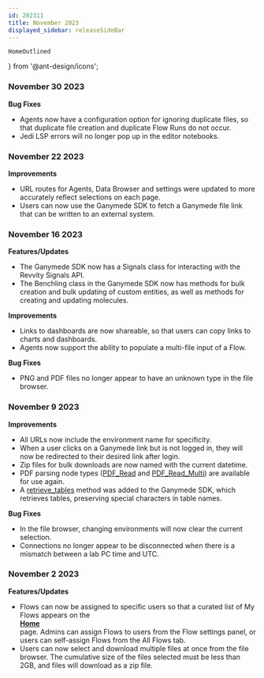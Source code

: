 ```yaml
---
id: 202311
title: November 2023
displayed_sidebar: releaseSideBar
---
```


    HomeOutlined
} from '@ant-design/icons';

### November 30 2023
**Bug Fixes**
- Agents now have a configuration option for ignoring duplicate files, so that duplicate file creation and duplicate Flow Runs do not occur.
- Jedi LSP errors will no longer pop up in the editor notebooks.

### November 22 2023
**Improvements**
- URL routes for Agents, Data Browser and settings were updated to more accurately reflect selections on each page.
- Users can now use the Ganymede SDK to fetch a Ganymede file link that can be written to an external system.

### November 16 2023
**Features/Updates**
- The Ganymede SDK now has a Signals class for interacting with the Revvity Signals API.
- The Benchling class in the Ganymede SDK now has methods for bulk creation and bulk updating of custom entities, as well as methods for creating and updating molecules.

**Improvements**
- Links to dashboards are now shareable, so that users can copy links to charts and dashboards.
- Agents now support the ability to populate a multi-file input of a Flow.

**Bug Fixes**
- PNG and PDF files no longer appear to have an unknown type in the file browser.

### November 9 2023
**Improvements**
- All URLs now include the environment name for specificity.
- When a user clicks on a Ganymede link but is not logged in, they will now be redirected to their desired link after login.
- Zip files for bulk downloads are now named with the current datetime.
- PDF parsing node types ([PDF_Read](../nodes/File/PDF_Read.md) and [PDF_Read_Multi](../nodes/File/PDF_Read.md)) are available for use again.
- A [retrieve_tables](../api/GanymedeClass.mdx#method-retrieve_tables) method was added to the Ganymede SDK, which retrieves tables, preserving special characters in table names. 

**Bug Fixes**
- In the file browser, changing environments will now clear the current selection.
- Connections no longer appear to be disconnected when there is a mismatch between a lab PC time and UTC.

### November 2 2023
**Features/Updates**
- Flows can now be assigned to specific users so that a curated list of My Flows appears on the [<div className="button darkblue_button"><HomeOutlined /> **Home**</div>](../Home.mdx) page. Admins can assign Flows to users from the Flow settings panel, or users can self-assign Flows from the All Flows tab.
- Users can now select and download multiple files at once from the file browser. The cumulative size of the files selected must be less than 2GB, and files will download as a zip file.
